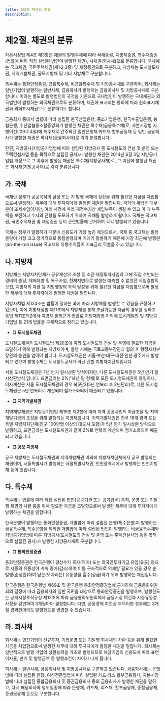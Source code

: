 ```yaml
---
title: 제2절 채권의 분류
description:
---
```


# 제2절. 채권의 분류

자본시장법 제4조 제3항은 채권의 발행주체에 따라 국채증권, 지방채증권, 특수채증권(법률에 따라 직접 설립된 법인이 발행한 채권), 사채권(회사채)으로 분류합니다. 국채에는 국고채권, 국민주택채권(제1·2·3종) 및 재정증권으로 구분하고, 지방채는 도시철도채권, 지역개발채권, 공모지방채 및 기타 지방채로 구분합니다.

특수채는 통화안정증권, 금융특수채, 비금융특수채 및 지방공사채로 구분하며, 회사채는 일반기업이 발행하는 일반사채, 금융회사가 발행하는 금융회사채 및 지방공사채로 구분합니다. 이와는 별도로 발행법인의 국적을 기준으로 국내법인이 발행하는 국내채권과 외국법인이 발행하는 외국채권으로도 분류하며, 채권에 표시되는 통화에 따라 원화표시채권과 외화표시채권으로 분류하기도 합니다. 

금융회사 중에서 법률에 따라 설립된 한국산업은행, 중소기업은행, 한국수출입은행, 농협은행, 수산업협동조합중앙회가 발행한 채권은 특수채(금융특수채)로, 자본시장법 시행이전(ʼ09.2.4일)에 특수채로 간주되던 일반은행채·카드채·할부금융채 등 일반 금융회사가 발행한 채권은 회사채(금융회사채)<GTooltipIcon desc="회사채로 재분류된 채권(금융회사채)：은행법에 따라 발행한 은행채권, 여신전문금융업법에 따라 여신전문금융회사가 발행한 채권, 자본시장법 제340조에 따라 종합금융회사가 발행한 채권, 주택저당채권유동화회사법에 따라 주택저당채권유동화회사가 발행한 채권, 자본시장법 제329조에 따라 증권금융회사가 발행한 채권, 기타 금융채권" severity="info"/>로 각각 분류합니다. 

한편, 지방공사(지방공기업법에 따라 설립된 지방공사 중 도시철도의 건설 및 운영 또는 주택건설사업 등을 목적으로 설립된 공사)가 발행한 채권은 2014년 6월 3일 지방공기업법 개정<GTooltipIcon desc="도시철도의 건설 및 운영 또는 주택건설사업 등을 목적으로 설립된 공사가 발행하는 채권에 대하여 「자본시장과 금융투자업에 관한 법률」을 적용할 때에는 같은 법 제4조 제3항에 따른 특수채증권으로 간주함(지방공기업법 제68조 제7항). 지방공기업 개정 전에는 자본시장법 시행(‘09.2.4일) 이전에 발행된 지방공사채의 경우 특수채로, 그 이후에 발행된 경우 회사채로 각각 간주해 옴" severity="info"/>으로 그 이후에 발행된 채권은 특수채(지방공사채)로, 그 이전에 발행된 채권은 회사채(지방공사채)로 각각 분류됩니다.

<GCenterImg src="/bm/520_1_tab.jpg" caption="채권의 분류 체계"/>

## 가. 국채

국채란 정부가 공공목적의 달성 또는 기 발행 국채의 상환을 위해 필요한 자금을 차입함으로써 발생하는 채무에 대해 투자자에게 발행한 채권을 말합니다. 국가의 세입은 대부분이 조세수입이지만, 여러 사정에 따라 재정수지상 세입부족이 생길 수 있고 이 때 부족액을 보전하고 수지의 균형을 도모하기 위하여 국채를 발행하게 됩니다. 국채는 국고채권, 국민주택채권 및 재정증권 등이 관련법률에 근거<GTooltipIcon desc="국고채권은 국채법 제3조에 따라, 국민주택채권은 주택법 제67조에 따라, 재정증권은 국고금관리법 제33조에 따라 각각 발행함. 다만, 외국환평형기금채권은 원화표시채의 경우 ‘03.11월 국고채에 통합 되었으며, 외화표시채의 경우 외국환거래법 제13조에 따라 발행되고 있음" severity="info"/>하여 각각 발행되고 있습니다. 

국채는 정부가 발행하기 때문에 신용도가 가장 높은 채권으로서, 국채 중 국고채는 발행물량이 가장 크고 정기적으로 통합발행되며 거래가 활발하기 때문에 가장 최근에 발행된(on-the-run issue) 국고채의 유통수익률이 지표금리 역할을 하고 있습니다.

## 나. 지방채

지방채는 지방자치단체가 공유재산의 조성 등 소관 재정투자사업과 그에 직접 수반되는 경비의 충당, 재해예방 및 복구사업, 천재지변으로 발생한 예측할 수 없었던 세입결함의 보전, 지방채의 차환 등 지방행정의 목적 달성을 위해 필요한 자금을 차입함으로써 발생한 채무에 대해 투자자에게 발행한 채권을 말합니다. 

지방자치법 제124조는 법률이 정하는 바에 따라 지방채를 발행할 수 있음을 규정하고 있으며, 이에 지방재정법 제11조에서 지방채를 통해 조달가능한 자금의 경우를 정하고 동법 제11조의2에서 지방채 발행근거 법률로 지방재정법 이외에 도시개발법 및 지방공기업법 등 21개 법률을 구체적으로 정하고 있습니다<GTooltipIcon desc="「2011대구세계육상선수권대회, 2013충주세계조정선수권대회, 2014인천아시아경기대회, 2014인천장애인아시아경기대회 및 2015광주하계 유니버시아드대회 지원법」, 「2015경북문경세계군인체육대회 지원법」, 「2018 평창 동계올림픽대회 및 장애인동계올림픽대회 지원 등에 관한 특별법」, 「공공기관 지방이전에 따른 혁신도시 건설 및 지원에 관한 특별법」, 「국제경기대회 지원법」, 「국토의 계획 및 이용에 관한 법률」, 「기업도시개발 특별법」, 「도시철도법」, 「도청이전을 위한 도시건설 및 지원에 관한 특별법」, 「수도권신공항건설 촉진법」, 「신항만건설 촉진법」, 「어촌특화발전 지원 특별법」, 「역세권의 개발 및 이용에 관한 법률」, 「재해위험 개선사업 및 이주대책에 관한 특별법」, 「제주특별자치도 설치 및 국제자유도시 조성을 위한 특별법」, 「지방공기업법」, 「지방자치단체 기금관리기본법」, 「지역균형개발 및 지방중소기업 육성에 관한 법률」, 「택지개발촉진법」, 「폐광지역 개발 지원에 관한 특별법」, 「포뮬러원 국제자동차경주대회 지원법」" severity="info"/>.

* **□ 도시철도채권**

도시철도채권은 도시철도법 제20조에 따라 도시철도의 건설 및 운영에 필요한 자금을 조달하기 위해 발행되는 지방채이며, 발행 시에는 국토교통부장관과 협의 후 행정자치부장관의 승인을 얻어야 합니다. 도시철도채권은 서울·부산·대구·대전·인천·광주에서 발행되고 있으며 발행주체는 도시철도공사가 아닌 관할 지방자치단체입니다. 

서울 도시철도채권은 7년 만기 일시상환 방식이지만, 다른 도시철도채권은 5년 만기 일시상환방식 입니다. 표면금리<GTooltipIcon desc="서울 도시철도채권의 경우 ’13.8월 부터, 다른 도시철도채권의 경우 ’13.9월부터 각각 2.5%에서 2.0%로 변경" severity="info"/>는 2%(’14년 말 현재)로 모든 도시철도채권이 동일하나, 이자계산은 서울 도시철도채권의 경우 복5단2(5년 연복리 후 2년단리)로, 다른 도시철도채권은 5년 연복리로 계산되며 첨가소화<GTooltipIcon desc="공공의 목적을 위해 주택, 자동차, 항공기 등의 구매시 각종 등기 또는 등록에 포함(첨가)시켜서 일반 국민들에게 강제 매입(소화)시키는 것을 말함. 첨가소화 방식으로 발행되는 채권은 국민주택 1종 채권, 도시철도채권 및 지역개발채권이 대표적이며, 이들 채권 중 당월 및 전월에 발행된 물량은 한국거래소가 개설한 소액채권시장에서 집중거래됨" severity="info"/>되어 매출되고 있습니다.

* **□ 지역개발채권**

지역개발채권은 지방공기업법 제19조 제2항에 따라 지역 공공사업<GTooltipIcon desc="수도사업(마을상수도사업 제외), 공업용수도사업, 궤도사업(도시철도사업 포함), 자동차운송사업, 지방도로사업(유료도로사업만 해당), 하수도사업, 주택사업 및 토지개발사업" severity="info"/>의 자금조달 및 지역개발기금의 조성을 위해 발행되는 지방채입니다. 지역개발채권은 전국 18개 광역 또는 특별 지방자치단체(인구 100만명 이상의 대도시 포함)가 5년 만기 일시상환 방식으로 발행하고, 표면금리<GTooltipIcon desc="’13.7월부터 ’13.9월까지 지방자치단체별로 순차적으로 각각 2.5%에서 2.0%로 변경" severity="info"/>는 도시철도채권과 같이 2%로 연복리 계산되며 첨가소화되어 매출되고 있습니다. 

* **□ 공모 지방채**

공모 지방채는 도시철도채권과 지역개발채권 이외에 지방자치단체에서 공모 발행되는 채권이며, 서울특별시가 발행하는 서울특별시채권, 인천광역시에서 발행하는 인천지방채 등이 있습니다. 

## 다. 특수채

특수채는 법률에 따라 직접 설립된 법인(공공기관 또는 공기업)이 투자, 운영 또는 기발행 채권의 차환 등을 위해 필요한 자금을 조달함으로써 발생한 채무에 대해 투자자에게 발행하는 채권을 말합니다. 

한국은행이 발행하는 통화안정증권, 개별법에 따라 설립된 은행(특수은행)이 발행하는 금융특수채, 특수은행을 제외한 개별법에 따라 설립된 법인이 발행하는 비금융특수채와 지방공기업법에 따른 지방공사(도시철도의 건설 및 운영 또는 주택건설사업 등을 목적으로 설립된 공사)가 발행한 지방공사채로 구분합니다. 

* **□ 통화안정증권**

통화안정증권은 한국은행이 경상수지 흑자(적자) 또는 외국인투자기금 유입(유출) 등으로 시중의 유동성이 계속 증가(감소)하여 이를 구조적으로 억제할 필요가 있을 경우 순발행(순상환)하여 남는(모자라는) 유동성을 흡수(공급)하기 위해 발행하는 채권입니다.

한국은행은 한국은행법 제69조 및 한국은행 통화안정증권법에 근거하여 금융통화위원회의 결정에 따라 금융회사와 일반 국민을 대상으로 통화안정증권을 발행하며, 발행한도는 공개시장조작규정 제12조에 따라 금융통화위원회에서 금융시장 여건과 시중유동성 사정을 감안하여 3개월마다 결정합니다. 다만, 금융경제 여건상 부득이한 경우에는 3개월 경과전이라도 발행한도를 변경할 수 있습니다.

## 라. 회사채

회사채는 민간기업이 신규투자, 기업운영 또는 기발행 회사채의 차환 등을 위해 필요한 자금을 차입함으로써 발생한 채무에 대해 투자자에게 발행한 채권을 말합니다. 회사채는 일반적으로 발행 기업의 상환능력을 기초로 발행되므로<GTooltipIcon desc="우리나라에서 발행되는 회사채의 경우 대부분이 무보증사채로 투자자 보호를 위해 공모발행 시 반드시 복수의 신용평가기관으로부터 신용평가를 받아야 하며, 증권신고서에 당해 회사채 및 발행기업에 대한 정보를 자세히 기재하고 공시해야 함. 한편, 무보증사채 외에도 자본시장법에서 정한 금융기관이 보증한 보증사채, 담보부사채신탁법에 따라 발행한 담보부사채, 자산유동화법에 따라 발행한 자산유동화채권(ABS) 등 다양한 형태로 발행됨" severity="info"/> 해당기업의 신용도에 따라 표면이자율, 만기 및 발행금액 등 발행조건이 차이가 나게 됩니다. 

회사채는 일반사채, 금융회사채 및 지방공사채<GTooltipIcon desc="’09.2.4일부터 ’14.6.2일까지 발행된 지방공사채" severity="info"/>로 구분하고 있습니다. 금융회사채는 은행법에 따라 설립된 은행, 여신전문업법에 따라 설립된 카드·리스·할부금융회사, 자본시장법에 따라 설립된 종합금융회사 및 증권금융회사 등의 금융회사가 발행한 채권을 말하고, 다시 해당회사의 영위업종에 따라 은행채, 카드채, 리스채, 할부금융채, 종합금융채, 증권금융채 등으로 구분합니다. 

